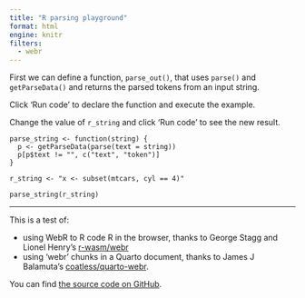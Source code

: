 ```yaml
---
title: "R parsing playground"
format: html
engine: knitr
filters:
  - webr
---
```


First we can define a function, `parse_out()`, that uses `parse()` and `getParseData()` and returns the parsed tokens from an input string.

Click 'Run code' to declare the function and execute the example.

Change the value of `r_string` and click 'Run code' to see the new result.

```webr
parse_string <- function(string) {
  p <- getParseData(parse(text = string))
  p[p$text != "", c("text", "token")]
}

r_string <- "x <- subset(mtcars, cyl == 4)"

parse_string(r_string)
```

---

This is a test of:

* using WebR to R code R in the browser, thanks to George Stagg and Lionel Henry's [r-wasm/webr](https://github.com/r-wasm/webr/)
* using 'webr' chunks in a Quarto document, thanks to James J Balamuta's [coatless/quarto-webr](https://github.com/coatless/quarto-webr).

You can find [the source code on GitHub](https://github.com/matt-dray/webr-parse-test).